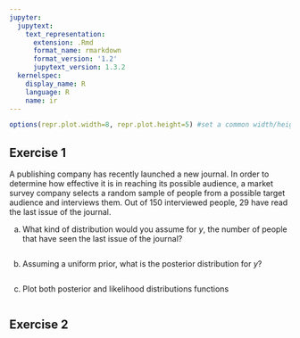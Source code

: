 ```yaml
---
jupyter:
  jupytext:
    text_representation:
      extension: .Rmd
      format_name: rmarkdown
      format_version: '1.2'
      jupytext_version: 1.3.2
  kernelspec:
    display_name: R
    language: R
    name: ir
---
```


```r
options(repr.plot.width=8, repr.plot.height=5) #set a common width/height for plots
```

## Exercise 1
A publishing company has recently launched a new journal. In order to determine how effective it is in reaching its possible audience, a market survey company selects a random sample of people from a possible target audience and interviews them. Out of $150$ interviewed people, $29$ have read the last issue of the journal.

a) What kind of distribution would you assume for $y$, the number of people that have seen the last issue of the journal?

```r

```

b) Assuming a uniform prior, what is the posterior distribution for $y$?

```r

```

c) Plot both posterior and likelihood distributions functions

```r

```

## Exercise 2

```r

```

```r

```
